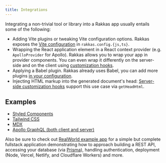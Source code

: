 ```yaml
---
title: Integrations
---
```


Integrating a non-trivial tool or library into a Rakkas app usually entails some of the following:

- Adding Vite plugins or tweaking Vite configuration options. Rakkas exposes the [Vite configuration](./configuration-options#vite) in `rakkas.config.{js,ts}`.
- Wrapping the React application element in a React context provider (e.g. `ApolloProvider` for Apollo). Rakkas allows you to wrap your app in provider components. You can even wrap it differently on the server-side and on the client using [customization hooks](./customization-hooks).
- Applying a Babel plugin. Rakkas already uses Babel, you can add more plugins [in your configuration](./configuration-options#babel).
- Injecting HTML markup into the generated document's head: [Server-side customization hooks](./customization-hooks#server-side) support this use case via `getHeadHtml`.

## Examples

- [Styled Components](https://github.com/rakkasjs/rakkasjs/tree/main/examples/styled-components)
- [Tailwind CSS](https://github.com/rakkasjs/rakkasjs/tree/main/examples/tailwind)
- [MDX](https://github.com/rakkasjs/rakkasjs/tree/main/examples/mdx)
- [Apollo GraphQL (both client and server)](https://github.com/rakkasjs/rakkasjs/tree/main/examples/apollo)

Also be sure to check out [RealWorld example app](https://github.com/rakkasjs/rakkas-realworld) for a simple but complete fullstack application demonstrating how to approach building a REST API, accessing your database (via [Prisma](https://www.prisma.io)), handling authentication, deployment (Node, Vercel, Netlify, and Cloudflare Workers) and more.
